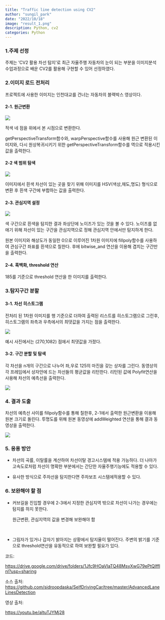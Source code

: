 ---
title: "Traffic line detection using CV2"
author: "sungil_park"
date: "2022/10/18"
image: "result_1.png"
description: Python, cv2
categories: Python
---

### 1.주제 선정

주제는 'CV2 활용 차선 탐지'로 최근 자율주행 자동차의 눈이 되는 부분을 이미지분석 수업과정으로 배운 CV2를 활용해 구현할 수 있어 선정하였다.

### 2.이미지 로드 전처리

프로젝트에 사용한 이미지는 인천대교를 건너는 자동차의 블랙박스 영상이다.

#### 2-1. 원근변환

![](pj1.png)

적색 네 점을 위에서 본 시점으로 변환한다.

getPerspectiveTransform함수와, warpPerspective함수를 사용해 원근 변환된 이미지와, 다시 원상복귀시키기 위한 getPerspectiveTransform함수를 역으로 적용시킨 값을 출력한다.

#### 2-2 색 범위 탐색

![](pj2.png)

이미지에서 흰색 차선이 있는 곳을 찾기 위해 이미지를 HSV(색상,채도,명도) 형식으로 변환 후 흰색 구간에 부합하는 값을 출력한다.

#### 2-3. 관심지역 설정

![](pj3.png)

색 구간으로 흰색을 탐지한 결과 좌상단에 노이즈가 있는 것을 볼 수 있다. 노이즈를 없애기 위해 차선이 있는 구간을 관심지역으로 정해 관심지역 안에서만 탐지하게 한다.

원본 이미지와 해상도가 동일한 0으로 이루어진 1차원 이미지에 fillpoly함수를 사용하여 관심구간 좌표를 흰색으로 칠한다. 후에 bitwise_and 연산을 이용해 겹치는 구간만을 출력한다.

#### 2-4. 흑백화, threshold 연산

185를 기준으로 threshold 연산을 한 이미지를 출력한다.

### 3.탐지구간 분할

#### 3-1. 차선 히스토그램

전처리 된 1차원 이미지를 행 기준으로 더하여 출력된 리스트를 히스토그램으로 그린후, 히스토그램의 좌측과 우측에서의 최댓값을 가지는 점을 출력한다.

![](pj4.png)

예시 사진에서는 (270,1082) 점에서 최댓값을 가졌다.

#### 3-2. 구간 분할 및 탐색

각 차선을 n개의 구간으로 나누어 좌,우로 125의 마진을 갖는 상자를 그린다. 동영상의 각 프레임에서 상자안에 드는 차선들의 평균값을 리턴한다. 리턴된 값에 Polyfit연산을 사용해 차선의 예측선을 출력한다.

![](pj5.png)

### 4. 결과 도출

차선의 예측선 사이를 fillpoly함수를 통해 칠한후, 2-1에서 출력한 원근변환을 이용해 원본 크기로 돌린다. 투명도를 위해 원본 동영상에 addWeighted 연산을 통해 결과 동영상을 출력한다.

![](result_1.png)

### 5. 응용 방안

-   차선의 곡률, 이탈률을 계산하여 차선이탈 경고시스템에 적용 가능하다. 더 나아가 고속도로처럼 차선이 명확한 부분에서는 간단한 자율주행기능에도 적용할 수 있다.

-   유사한 방식으로 주차선을 탐지한다면 주차보조 시스템에적용할 수 있다.

### 6. 보완해야 할 점

-   커브길을 진입할 경우에 2-3에서 지정한 관심지역 밖으로 차선이 나가는 경우에는 탐지를 하지 못한다. 

    원근변환, 관심지역의 값을 변경해 보완해야 함

\

-   그림자가 있거나 갑자기 밝아지는 상황에서 탐지율이 떨어진다. 주변의 밝기를 기준으로 threshold연산을 유동적으로 하여 보완할 필요가 있다.

코드:

<https://drive.google.com/drive/folders/1Jfc9HOaVIaTQ48MsyXwG79ePtQIfflnl?usp=sharing>

소스 출처: <https://github.com/sidroopdaska/SelfDrivingCar/tree/master/AdvancedLaneLinesDetection>

영상 출처:

<https://youtu.be/aItuTJYMj28>

\

\

\

\
